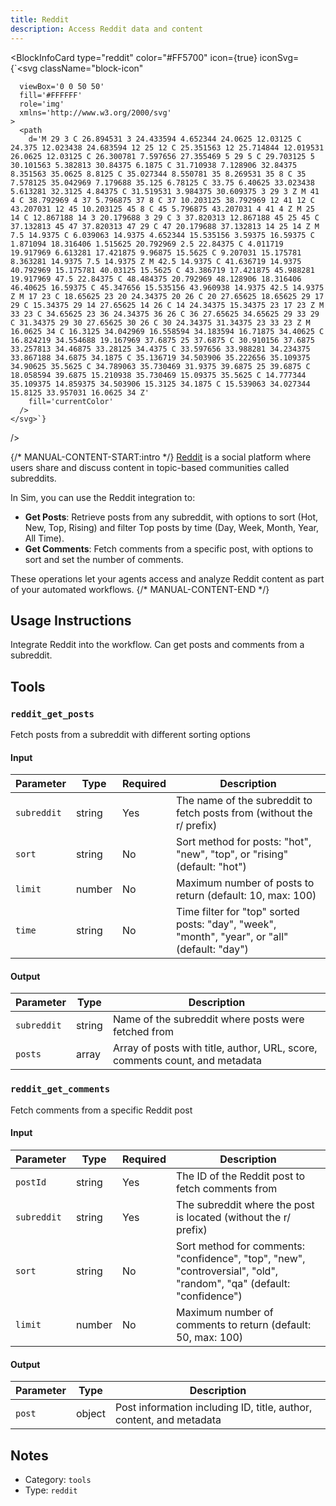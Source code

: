 ```yaml
---
title: Reddit
description: Access Reddit data and content
---
```



<BlockInfoCard 
  type="reddit"
  color="#FF5700"
  icon={true}
  iconSvg={`<svg className="block-icon"
      
      
      
      viewBox='0 0 50 50'
      fill='#FFFFFF'
      role='img'
      xmlns='http://www.w3.org/2000/svg'
    >
      <path
        d='M 29 3 C 26.894531 3 24.433594 4.652344 24.0625 12.03125 C 24.375 12.023438 24.683594 12 25 12 C 25.351563 12 25.714844 12.019531 26.0625 12.03125 C 26.300781 7.597656 27.355469 5 29 5 C 29.703125 5 30.101563 5.382813 30.84375 6.1875 C 31.710938 7.128906 32.84375 8.351563 35.0625 8.8125 C 35.027344 8.550781 35 8.269531 35 8 C 35 7.578125 35.042969 7.179688 35.125 6.78125 C 33.75 6.40625 33.023438 5.613281 32.3125 4.84375 C 31.519531 3.984375 30.609375 3 29 3 Z M 41 4 C 38.792969 4 37 5.796875 37 8 C 37 10.203125 38.792969 12 41 12 C 43.207031 12 45 10.203125 45 8 C 45 5.796875 43.207031 4 41 4 Z M 25 14 C 12.867188 14 3 20.179688 3 29 C 3 37.820313 12.867188 45 25 45 C 37.132813 45 47 37.820313 47 29 C 47 20.179688 37.132813 14 25 14 Z M 7.5 14.9375 C 6.039063 14.9375 4.652344 15.535156 3.59375 16.59375 C 1.871094 18.316406 1.515625 20.792969 2.5 22.84375 C 4.011719 19.917969 6.613281 17.421875 9.96875 15.5625 C 9.207031 15.175781 8.363281 14.9375 7.5 14.9375 Z M 42.5 14.9375 C 41.636719 14.9375 40.792969 15.175781 40.03125 15.5625 C 43.386719 17.421875 45.988281 19.917969 47.5 22.84375 C 48.484375 20.792969 48.128906 18.316406 46.40625 16.59375 C 45.347656 15.535156 43.960938 14.9375 42.5 14.9375 Z M 17 23 C 18.65625 23 20 24.34375 20 26 C 20 27.65625 18.65625 29 17 29 C 15.34375 29 14 27.65625 14 26 C 14 24.34375 15.34375 23 17 23 Z M 33 23 C 34.65625 23 36 24.34375 36 26 C 36 27.65625 34.65625 29 33 29 C 31.34375 29 30 27.65625 30 26 C 30 24.34375 31.34375 23 33 23 Z M 16.0625 34 C 16.3125 34.042969 16.558594 34.183594 16.71875 34.40625 C 16.824219 34.554688 19.167969 37.6875 25 37.6875 C 30.910156 37.6875 33.257813 34.46875 33.28125 34.4375 C 33.597656 33.988281 34.234375 33.867188 34.6875 34.1875 C 35.136719 34.503906 35.222656 35.109375 34.90625 35.5625 C 34.789063 35.730469 31.9375 39.6875 25 39.6875 C 18.058594 39.6875 15.210938 35.730469 15.09375 35.5625 C 14.777344 35.109375 14.859375 34.503906 15.3125 34.1875 C 15.539063 34.027344 15.8125 33.957031 16.0625 34 Z'
        fill='currentColor'
      />
    </svg>`}
/>

{/* MANUAL-CONTENT-START:intro */}
[Reddit](https://www.reddit.com/) is a social platform where users share and discuss content in topic-based communities called subreddits.

In Sim, you can use the Reddit integration to:

- **Get Posts**: Retrieve posts from any subreddit, with options to sort (Hot, New, Top, Rising) and filter Top posts by time (Day, Week, Month, Year, All Time).
- **Get Comments**: Fetch comments from a specific post, with options to sort and set the number of comments.

These operations let your agents access and analyze Reddit content as part of your automated workflows.
{/* MANUAL-CONTENT-END */}


## Usage Instructions

Integrate Reddit into the workflow. Can get posts and comments from a subreddit.



## Tools

### `reddit_get_posts`

Fetch posts from a subreddit with different sorting options

#### Input

| Parameter | Type | Required | Description |
| --------- | ---- | -------- | ----------- |
| `subreddit` | string | Yes | The name of the subreddit to fetch posts from \(without the r/ prefix\) |
| `sort` | string | No | Sort method for posts: "hot", "new", "top", or "rising" \(default: "hot"\) |
| `limit` | number | No | Maximum number of posts to return \(default: 10, max: 100\) |
| `time` | string | No | Time filter for "top" sorted posts: "day", "week", "month", "year", or "all" \(default: "day"\) |

#### Output

| Parameter | Type | Description |
| --------- | ---- | ----------- |
| `subreddit` | string | Name of the subreddit where posts were fetched from |
| `posts` | array | Array of posts with title, author, URL, score, comments count, and metadata |

### `reddit_get_comments`

Fetch comments from a specific Reddit post

#### Input

| Parameter | Type | Required | Description |
| --------- | ---- | -------- | ----------- |
| `postId` | string | Yes | The ID of the Reddit post to fetch comments from |
| `subreddit` | string | Yes | The subreddit where the post is located \(without the r/ prefix\) |
| `sort` | string | No | Sort method for comments: "confidence", "top", "new", "controversial", "old", "random", "qa" \(default: "confidence"\) |
| `limit` | number | No | Maximum number of comments to return \(default: 50, max: 100\) |

#### Output

| Parameter | Type | Description |
| --------- | ---- | ----------- |
| `post` | object | Post information including ID, title, author, content, and metadata |



## Notes

- Category: `tools`
- Type: `reddit`
